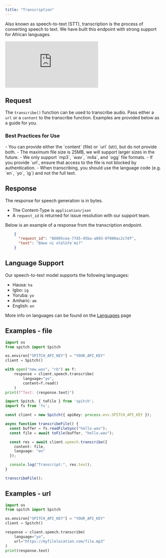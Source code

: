 ```yaml
---
title: "Transcription"
---
```


Also known as speech-to-text (STT), transcription is the process of converting speech to text. We have built this endpoint with strong support for African languages.

<iframe
  className="w-full aspect-video rounded-xl"
  src="https://www.youtube.com/embed/VUOuV_C8Rls?si=zedxDolOks9yFX6s"
  title="Audio Transcription in Spitch"
  frameBorder="0"
  allow="accelerometer; autoplay; clipboard-write; encrypted-media; gyroscope; picture-in-picture"
  allowFullScreen
></iframe>

## Request

The `transcribe()` function can be used to transcribe audio. Pass either a `url` or a `content` to the transcribe function.
Examples are provided below as a guide for you.

### Best Practices for Use

<Info>
  - You can provide either the `content` (file) or `url` (str), but do not provide both.
  - The maximum file size is 25MB, we will support larger sizes in the future.
  - We only support `mp3`, `wav`, `m4a`, and `ogg` file formats.
  - If you provide `url`, ensure that access to the file is not blocked by authentication.
  - When transcribing, you should use the language code (e.g. `en`, `yo`, `ig`) and not the full text.
</Info>

## Response

The response for speech generation is in bytes.

- The Content-Type is `application/json`
- A `request_id` is returned for issue resolution with our support team.

Below is an example of a response from the transcription endpoint.

```json
    {
      "request_id": "86095cea-77d5-45ba-a093-0f800ac2c7df",
      "text": "Báwo ni olólùfẹ́ mi?"
    }
```

## Language Support

Our speech-to-text model supports the following languages:

- Hausa: `ha`
- Igbo: `ig`
- Yoruba: `yo`
- Amharic: `am`
- English: `en`

More info on languages can be found on the [Languages](/concepts/languages) page


## Examples - file

<CodeGroup dropdown>

```python Python
import os
from spitch import Spitch

os.environ["SPITCH_API_KEY"] = "YOUR_API_KEY"
client = Spitch()

with open("new.wav", "rb") as f:
    response = client.speech.transcribe(
        language="yo",
        content=f.read()
    )
print(f"Text: {response.text}")
```


```typescript TypeScript
import Spitch, { toFile } from 'spitch';
import fs from 'fs';

const client = new Spitch({ apiKey: process.env.SPITCH_API_KEY });

async function transcribeFile() {
  const buffer = fs.readFileSync("hello.wav");
  const file = await toFile(buffer, "hello.wav");

  const res = await client.speech.transcribe({
    content: file,
    language: "en"
  });

  console.log("Transcript:", res.text);
}

transcribeFile();
```

</CodeGroup>

## Examples - url

<CodeGroup dropdown>

```python Python
import os
from spitch import Spitch

os.environ["SPITCH_API_KEY"] = "YOUR_API_KEY"
client = Spitch()

response = client.speech.transcribe(
    language="yo",
    url="https://myfilelocation.com/file.mp3"
)
print(response.text)
```

</CodeGroup>